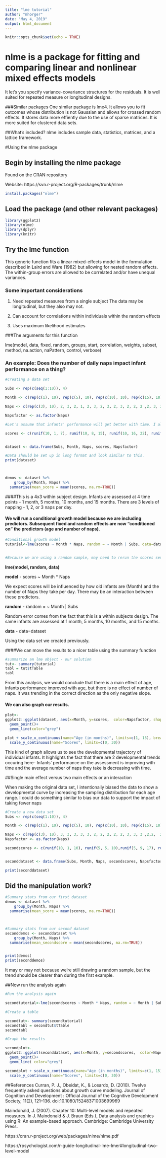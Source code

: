 ```yaml
---
title: "lme tutorial"
author: "mhorger"
date: "May 4, 2019"
output: html_document
---
```


```r
knitr::opts_chunk$set(echo = TRUE)
```


# nlme is a package for fitting and comparing linear and nonlinear mixed effects models
It let's you specify variance-covariance structures for the residuals.
It is well suited for repeated measure or longitudinal designs. 

###Similar packages
One similar package is lme4. 
It allows you to fit outcomes whose distribution is not Gaussian and allows for crossed random effects.
It stores data more effiently due to the use of sparse matrices.
It is more suited for clustered data sets.

##What's included? 
nlme includes sample data, statistics, matrices, and a lattice framework. 



#Using the nlme package 

## Begin by installing the nlme package

Found on the CRAN repository 


Website: https://svn.r-project.org/R-packages/trunk/nlme

```r
install.packages("nlme")
```


## Load the package (and other relevant packages)
```r
library(ggplot2)
library(nlme)
library(dplyr)
library(knitr)
```




## Try the lme function
This generic function fits a linear mixed-effects model in the formulation described in Laird and Ware (1982) but allowing for nested random effects. The within-group errors are allowed to be correlated and/or have unequal variances.

### Some important considerations  

1. Need repeated measures from a single subject The data may be longitudinal, but they also may not.
  
2. Can account for correlations within individuals within the random effects 
  
3. Uses maximum likelihood estimates 

###The arguments for this function

lme(model, data, fixed, random, groups, start, correlation, weights,
subset, method, na.action, naPattern, control, verbose)

### **An example: Does the number of daily naps impact infant performance on a thing?** 

```r

#creating a data set 

Subs <- rep(c(seq(1:10)), 4)

Month <- c(rep(c(1), 10), rep(c(5), 10), rep(c(10), 10), rep(c(15), 10))

Naps <- c(rep(c(3), 10), 2, 3, 2, 1, 2, 3, 2, 3, 2, 3, 2, 2, 2 ,2, 3, 3, 2, 2, 1, 2, 3, 1, 2, 2, 1, 1, 2, 1, 2, 1 )

Napsfactor <- as.factor(Naps)

#Let's assume that infants' performance will get better with time. I altered the possible sampling distributions to reflect this. 

scores <- c(runif(10, 1, 7), runif(10, 8, 15), runif(10, 16, 22), runif(10, 23, 30))


dataset <- data.frame(Subs, Month, Naps, scores, Napsfactor)

#Data should be set up in long format and look similar to this. 
print(dataset)



demos <- dataset %>%
    group_by(Month, Naps) %>%
  summarise(mean_score = mean(scores, na.rm=TRUE))

```


####This is a 4x3 within subject design. 
Infants are assessed at 4 time points - 1 month, 5 months, 10 months, and 15 months. 
There are 3 levels of napping - 1, 2, or 3 naps per day. 


#### We will run a conditional growth model because we are including predictors. Subsequent fixed and random effects are now “conditioned on” the predictors (age and number of naps).

```r
#Conditional growth model
tutorial<-lme(scores ~ Month * Naps, random = ~ Month | Subs, data=dataset)


#Because we are using a random sample, may need to rerun the scores several times for this piece of code to run effectively
```

**lme(model, random, data)**



**model** - scores ~ Month * Naps

We expect scores will be influenced by how old infants are (Month) and the number of Naps they take per day. There may be an interaction between these predictors. 


**random** - random = ~ Month | Subs

Random error comes from the fact that this is a within subjects design. The same infants are assessed at 1 month, 5 months, 10 months, and 15 months. 



**data** - data=dataset

Using the data set we created previously. 



####We can move the results to a nicer table using the summary function 

```r
#summarize an lme object - our solution
tut<- summary(tutorial)
tabl = tut$tTable 
tabl 

```


From this analysis, we would conclude that there is a main effect of age, infants performance improved with age, but there is no effect of number of naps. It was trending in the correct direction as the only negative slope. 

#### We can also graph our results. 

```r

plot<- 
ggplot2::ggplot(dataset, aes(x=Month, y=scores,  color=Napsfactor, shape = Napsfactor, group = Subs), xlim(1, 15), ylim(0, 25), xlab(Month) ) + 
  geom_point()+
  geom_line(color="grey")

plot + scale_x_continuous(name="Age (in months)", limits=c(1, 15), breaks = Month) +
  scale_y_continuous(name="Scores", limits=c(0, 30))

```


This kind of graph allows us to see the developmental trajectory of individual infants. It highlights the fact that there are 2 developmental trends occuring here- Infants' performance on the assessment is improving with time and the average number of naps they take is decreasing with time. 

##Single main effect versus two main effects or an interaction

When making the original data set, I intentionally biased the data to show a developmental curve by increasing the sampling distribution for each age range. I could do something similar to bias our data to support the impact of taking fewer naps 

```r

#Create a new data set 
Subs <- rep(c(seq(1:10)), 4)

Month <- c(rep(c(1), 10), rep(c(5), 10), rep(c(10), 10), rep(c(15), 10))

Naps <- c(rep(c(3), 10), 3, 3, 3, 3, 3, 2, 2, 2, 2, 2, 3, 3, 3 ,2,2,  2, 2,2,1, 1, 2, 2, 2, 2, 2, 1, 1, 1, 1, 1)
Napsfactor <- as.factor(Naps)

secondscores <- c(runif(10, 1, 10), runif(5, 5, 10),runif(5, 9, 17), runif(3, 10, 15), runif(5, 14, 22), runif(2, 20, 25), runif(5, 18, 23), runif(4,22, 27), runif(1, 27, 30) )



```


```r
seconddataset <- data.frame(Subs, Month, Naps, secondscores, Napsfactor)

print(seconddataset)
```



## Did the manipulation work? 

```r
#Summary stats from our first dataset
demos <- dataset %>%
    group_by(Month, Naps) %>%
  summarise(mean_score = mean(scores, na.rm=TRUE))



#Summary stats from our second dataset
seconddemos <- seconddataset %>%
    group_by(Month, Naps) %>%
  summarise(mean_secondscore = mean(secondscores, na.rm=TRUE))


print(demos)
print(seconddemos)

```

It may or may not because we're still drawing a random sample, but the trend should be clearer than during the first example. 


##Now run the analysis again 

```r
#Run the analysis again 

secondtutorial<-lme(secondscores ~ Month * Naps, random = ~ Month | Subs, data=seconddataset)
```



```r
#Create a table 

secondtut<- summary(secondtutorial)
secondtabl = secondtut$tTable 
secondtabl 
```



```r

#Graph the results 

secondplot<-
ggplot2::ggplot(seconddataset, aes(x=Month, y=secondscores,  color=Napsfactor, shape = Napsfactor, group=Subs), xlim(1, 15), ylim(0, 25), xlab(Month) ) + 
  geom_point()+
  geom_line( color="grey")

secondplot + scale_x_continuous(name="Age (in months)", limits=c(1, 15), breaks = Month) +
  scale_y_continuous(name="Scores", limits=c(0, 30))
```



##References 
Curran, P. J., Obeidat, K., & Losardo, D. (2010). Twelve frequently asked questions about growth curve modeling. Journal of Cognition and Development : Official Journal of the Cognitive Development Society, 11(2), 121–136. doi:10.1080/15248371003699969

Maindonald, J. (2007). Chapter 10: Multi-level models and repeated measures. In J. Maindonald & J. Braun (Eds.), Data analysis and graphics using R: An example-based approach. Cambridge: Cambridge University Press.

https://cran.r-project.org/web/packages/nlme/nlme.pdf 

https://rpsychologist.com/r-guide-longitudinal-lme-lmer#longitudinal-two-level-model
